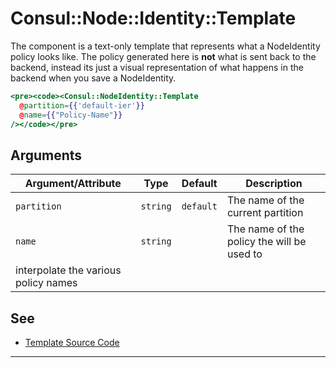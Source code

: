 # Consul::Node::Identity::Template

The component is a text-only template that represents what a NodeIdentity
policy looks like. The policy generated here is **not** what is sent back to
the backend, instead its just a visual representation of what happens in the
backend when you save a NodeIdentity.

```hbs preview-template
<pre><code><Consul::NodeIdentity::Template
  @partition={{'default-ier'}}
  @name={{"Policy-Name"}}
/></code></pre>
```

## Arguments

| Argument/Attribute | Type | Default | Description |
| --- | --- | --- | --- |
| `partition` | `string` | `default` | The name of the current partition  |
| `name` | `string` |  | The name of the policy the will be used to
interpolate the various policy names  |

## See

- [Template Source Code](./index.hbs)

---
